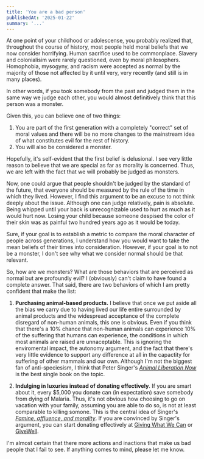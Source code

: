 ```yaml
---
title: 'You are a bad person'
publishedAt: '2025-01-22'
summary: '...'
---
```


At one point of your childhood or adolescense, you probably realized that,
throughout the course of history, most people held moral beliefs
that we now consider horrifying. Human sacrifice used to be commonplace.
Slavery and colonialisim were rarely questioned, even by moral philosophers.
Homophobia, mysogyny, and racism were accepted as normal by the majority of
those not affected by it until very, very recently (and still is in many places).

In other words, if you took somebody from the past and judged them in
the same way we judge each other, you would almost definitively think that this
person was a monster.

Given this, you can believe one of two things:
1.  You are part of the first generation with a completely "correct" set of moral
    values and there will be no more changes to the mainstream idea of what constitutes
    evil for the rest of history.
2.  You will also be considered a monster.

Hopefully, it's self-evident that the first belief is delusional. I see very little reason
to believe that we are special as far as morality is concerned. Thus, we are left with the
fact that we will probably be judged as monsters.

Now, one could argue that people shouldn't be judged by the standard of the future,
that everyone should be measured by the rule of the time in which they lived.
However, I find this argument to be an excuse to not think deeply about the issue. Although one can
judge relatively, pain is absolute. Being whipped until your back is unrecognizable used to hurt as much
as it would hurt now. Losing your child because someone despised the color of their skin 
was as painful two hundred years ago as it would be today.

Sure, if your goal is to establish a metric to compare the moral character of people across generations,
I understand how you would want to take the mean beliefs of their times into consideration. However,
if your goal is to not be a monster, I don't see why what we consider normal should be that relevant.

So, how are we monsters? What are those behaviors that are perceived as normal but are profoundly evil?
I (obviously) can't claim to have found a complete answer. That said, there are two behaviors
of which I am pretty confident that make the list:

1.  **Purchasing animal-based products.** I believe that once we put aside all the bias we carry due
    to having lived our life entire surrounded by animal products and the widespread acceptance of the
    complete disregard of non-human animals, this one is obvious. Even if you think
    that there's a 10% chance that non-human animals can experience 10% of the suffering that humans
    can experience, the conditions in which most animals are raised are unnaceptable.
    This is ignoring the enviromental impact, the autonomy argument, and the fact that there's
    very little evidence to support any difference at all in the capactity for suffering of other mammals
    and our own. Although I'm not the biggest fan of anti-speciesism, I think that Peter Singer's
    *[Animal Liberation Now](https://www.amazon.com/Animal-Liberation-Now-Definitive-Classic/dp/0063226707/)*
    is the best single book on the topic.

2.  **Indulging in luxuries instead of donating effectively**. If you are smart about it,
    every $5,000 you donate can (in expectation) save somebody from dying of Malaria.
    Thus, it's not obvious how choosing to go on vacation with your
    family, assuming you are able to do so, is not at least comparable to killing somone.
    This is the central idea of Singer's
    *[Famine, affluence, and morality](https://rintintin.colorado.edu/~vancecd/phil308/Singer2.pdf)*.
    If you are convinced by Singer's argument, you can start donating effectively at
    [Giving What We Can](https://www.givingwhatwecan.org/) or [GiveWell](https://www.givewell.org/).

I'm almost certain that there more actions and inactions that make us bad people that I fail to see.
If anything comes to mind, please let me know.